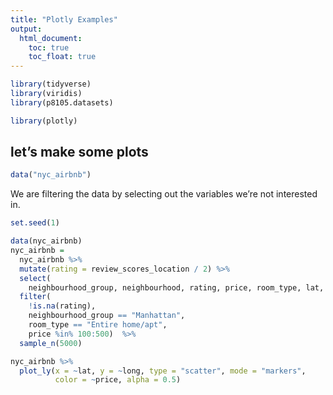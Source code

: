 ```yaml
---
title: "Plotly Examples"
output: 
  html_document: 
    toc: true
    toc_float: true
---
```


```r
library(tidyverse)
library(viridis)
library(p8105.datasets)

library(plotly)
```

## let's make some plots

```r
data("nyc_airbnb")
```

We are filtering the data by selecting out the variables we're not interested in.

```r
set.seed(1)

data(nyc_airbnb)
nyc_airbnb = 
  nyc_airbnb %>% 
  mutate(rating = review_scores_location / 2) %>%
  select(
    neighbourhood_group, neighbourhood, rating, price, room_type, lat, long) %>%
  filter(
    !is.na(rating), 
    neighbourhood_group == "Manhattan",
    room_type == "Entire home/apt",
    price %in% 100:500)  %>% 
  sample_n(5000)
```

```r
nyc_airbnb %>%
  plot_ly(x = ~lat, y = ~long, type = "scatter", mode = "markers", 
          color = ~price, alpha = 0.5)
```

